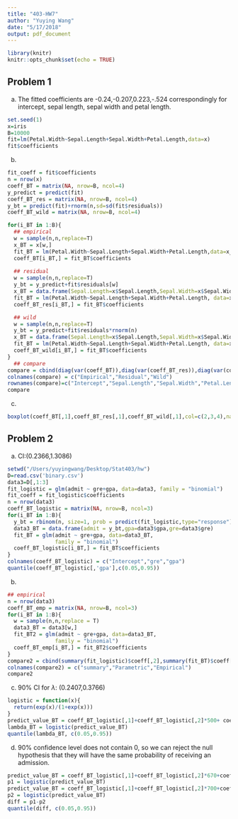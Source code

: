 ```yaml
---
title: "403-HW7"
author: "Yuying Wang"
date: "5/17/2018"
output: pdf_document
---
```


```r
library(knitr)
knitr::opts_chunk$set(echo = TRUE)
```

## Problem 1
(a) The fitted coefficients are -0.24,-0.207,0.223,-.524 correspondingly for intercept, sepal length, sepal width and petal length.
```r
set.seed(1)
x=iris
B=10000
fit=lm(Petal.Width~Sepal.Length+Sepal.Width+Petal.Length,data=x)
fit$coefficients
```
(b)
```r
fit_coeff = fit$coefficients
n = nrow(x)
coeff_BT = matrix(NA, nrow=B, ncol=4)
y_predict = predict(fit)
coeff_BT_res = matrix(NA, nrow=B, ncol=4)
y_bt = predict(fit)+rnorm(n,sd=sd(fit$residuals)) 
coeff_BT_wild = matrix(NA, nrow=B, ncol=4)

for(i_BT in 1:B){
  ## empirical
  w = sample(n,n,replace=T)
  x_BT = x[w,]
  fit_BT = lm(Petal.Width~Sepal.Length+Sepal.Width+Petal.Length,data=x_BT)
  coeff_BT[i_BT,] = fit_BT$coefficients
  
  ## residual
  w = sample(n,n,replace=T)
  y_bt = y_predict+fit$residuals[w]
  x_BT = data.frame(Sepal.Length=x$Sepal.Length,Sepal.Width=x$Sepal.Width,Petal.Length=x$Petal.Length,Petal.Width=y_bt)
  fit_BT = lm(Petal.Width~Sepal.Length+Sepal.Width+Petal.Length, data=x_BT)
  coeff_BT_res[i_BT,] = fit_BT$coefficients

  ## wild
  w = sample(n,n,replace=T)
  y_bt = y_predict+fit$residuals*rnorm(n)
  x_BT = data.frame(Sepal.Length=x$Sepal.Length,Sepal.Width=x$Sepal.Width,Petal.Length=x$Petal.Length,Petal.Width=y_bt)
  fit_BT = lm(Petal.Width~Sepal.Length+Sepal.Width+Petal.Length, data=x_BT)
  coeff_BT_wild[i_BT,] = fit_BT$coefficients
}
  ## compare
compare = cbind(diag(var(coeff_BT)),diag(var(coeff_BT_res)),diag(var(coeff_BT_wild)))
colnames(compare) = c("Empirical","Residual","Wild")
rownames(compare)=c("Intercept","Sepal.Length","Sepal.Width","Petal.Length")
compare
```
(c)
\hfill\break
```r
boxplot(coeff_BT[,1],coeff_BT_res[,1],coeff_BT_wild[,1],col=c(2,3,4),names=c('empirical','residual','wild'),main='distribution of intercept')
```

## Problem 2

(a) CI:(0.2366,1.3086)

```r
setwd("/Users/yuyingwang/Desktop/Stat403/hw")
D=read.csv('binary.csv')
data3=D[,1:3]
fit_logistic = glm(admit ~ gre+gpa, data=data3, family = "binomial")
fit_coeff = fit_logistic$coefficients
n = nrow(data3)
coeff_BT_logistic = matrix(NA, nrow=B, ncol=3)
for(i_BT in 1:B){
  y_bt = rbinom(n, size=1, prob = predict(fit_logistic,type="response"))
  data3_BT = data.frame(admit = y_bt,gpa=data3$gpa,gre=data3$gre)
  fit_BT = glm(admit ~ gre+gpa, data=data3_BT, 
               family = "binomial")
  coeff_BT_logistic[i_BT,] = fit_BT$coefficients
}
colnames(coeff_BT_logistic) = c("Intercept","gre","gpa")
quantile(coeff_BT_logistic[,'gpa'],c(0.05,0.95))
```
(b)
```r
## empirical
n = nrow(data3)
coeff_BT_emp = matrix(NA, nrow=B, ncol=3)
for(i_BT in 1:B){
  w = sample(n,n,replace = T)
  data3_BT = data3[w,]
  fit_BT2 = glm(admit ~ gre+gpa, data=data3_BT, 
               family = "binomial")
  coeff_BT_emp[i_BT,] = fit_BT2$coefficients
}
compare2 = cbind(summary(fit_logistic)$coeff[,2],summary(fit_BT)$coeff[,2],summary(fit_BT2)$coeff[,2])
colnames(compare2) = c("summary","Parametric","Empirical")
compare2
```
(c) 90% CI for $\lambda$: (0.2407,0.3766)
\hfill\break
```r
logistic = function(x){
  return(exp(x)/(1+exp(x)))
}
predict_value_BT = coeff_BT_logistic[,1]+coeff_BT_logistic[,2]*500+ coeff_BT_logistic[,3]*3.7
lambda_BT = logistic(predict_value_BT)
quantile(lambda_BT, c(0.05,0.95))
```
(d) 90% confidence level does not contain 0, so we can reject the null hypothesis that they will have the same probability of receiving an admission.
\hfill\break
```r
predict_value_BT = coeff_BT_logistic[,1]+coeff_BT_logistic[,2]*670+coeff_BT_logistic[,3]*3.7
p1 = logistic(predict_value_BT)
predict_value_BT = coeff_BT_logistic[,1]+coeff_BT_logistic[,2]*700+coeff_BT_logistic[,3]*2.3
p2 = logistic(predict_value_BT)
diff = p1-p2
quantile(diff, c(0.05,0.95))
```

